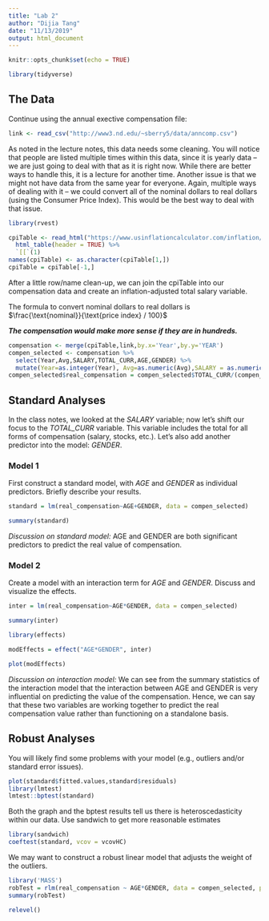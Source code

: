 ---
title: "Lab 2"
author: "Dijia Tang"
date: "11/13/2019"
output: html_document
---

```{r setup, include=FALSE}
knitr::opts_chunk$set(echo = TRUE)
```
```{r}
library(tidyverse)
```

## The Data

Continue using the annual exective compensation file:

```{r}
link <- read_csv("http://www3.nd.edu/~sberry5/data/anncomp.csv")
```

As noted in the lecture notes, this data needs some cleaning. You will notice that people are listed multiple times within this data, since it is yearly data -- we are just going to deal with that as it is right now. While there are better ways to handle this, it is a lecture for another time. Another issue is that we might not have data from the same year for everyone. Again, multiple ways of dealing with it -- we could convert all of the nominal dollars to real dollars (using the Consumer Price Index). This would be the best way to deal with that issue.

```{r}
library(rvest)

cpiTable <- read_html("https://www.usinflationcalculator.com/inflation/consumer-price-index-and-annual-percent-changes-from-1913-to-2008/") %>% 
  html_table(header = TRUE) %>% 
  `[[`(1)
names(cpiTable) <- as.character(cpiTable[1,])
cpiTable = cpiTable[-1,]
```

After a little row/name clean-up, we can join the cpiTable into our compensation data and create an inflation-adjusted total salary variable.

The formula to convert nominal dollars to real dollars is $\frac{\text{nominal}}{\text{price index} / 100}$

***The compensation would make more sense if they are in hundreds.***
```{r}
compensation <- merge(cpiTable,link,by.x='Year',by.y='YEAR')
compen_selected <- compensation %>% 
  select(Year,Avg,SALARY,TOTAL_CURR,AGE,GENDER) %>% 
  mutate(Year=as.integer(Year), Avg=as.numeric(Avg),SALARY = as.numeric(SALARY)*100,TOTAL_CURR=as.numeric(TOTAL_CURR)*100,AGE = as.integer(AGE),GENDER = as.factor(GENDER))
compen_selected$real_compensation = compen_selected$TOTAL_CURR/(compen_selected$Avg/100)
```

## Standard Analyses

In the class notes, we looked at the *SALARY* variable; now let's shift our focus to the *TOTAL_CURR* variable. This variable includes the total for all forms of compensation (salary, stocks, etc.). Let's also add another predictor into the model: *GENDER*. 

### Model 1

First construct a standard model, with *AGE* and *GENDER* as individual predictors. Briefly describe your results.
```{r}
standard = lm(real_compensation~AGE+GENDER, data = compen_selected)

summary(standard)
```
*Discussion on standard model:* AGE and GENDER are both significant predictors to predict the real value of compensation.


### Model 2

Create a model with an interaction term for *AGE* and *GENDER*. Discuss and visualize the effects.

```{r}
inter = lm(real_compensation~AGE*GENDER, data = compen_selected)

summary(inter)

library(effects)

modEffects = effect("AGE*GENDER", inter)

plot(modEffects)
```
*Discussion on interaction model:* We can see from the summary statistics of the interaction model that the interaction between AGE and GENDER is very influential on predicting the value of the compensation. Hence, we can say that these two variables are working together to predict the real compensation value rather than functioning on a standalone basis.

## Robust Analyses

You will likely find some problems with your model (e.g., outliers and/or standard error issues). 

```{r}
plot(standard$fitted.values,standard$residuals)
library(lmtest)
lmtest::bptest(standard)
```
Both the graph and the bptest results tell us there is heteroscedasticity within our data. Use sandwich to get more reasonable estimates
```{r}
library(sandwich)
coeftest(standard, vcov = vcovHC)
```

We may want to construct a robust linear model that adjusts the weight of the outliers.
```{r}
library('MASS')
robTest = rlm(real_compensation ~ AGE*GENDER, data = compen_selected, psi = psi.bisquare)
summary(robTest)
```

```{r}
relevel()
```

